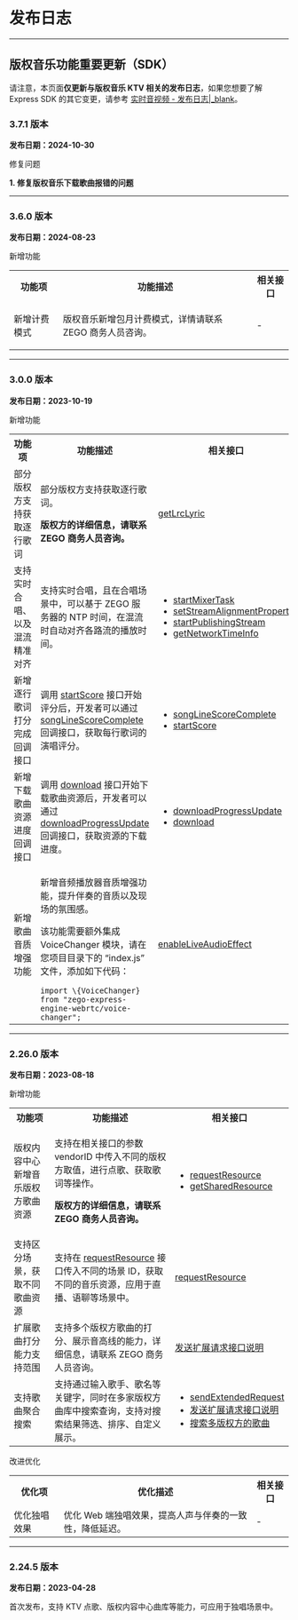 # 发布日志

- - -

## 版权音乐功能重要更新（SDK）

<Warning title="Warning">

请注意，本页面**仅更新与版权音乐 KTV 相关的发布日志**，如果您想要了解 Express SDK 的其它变更，请参考 [实时音视频 - 发布日志\|_blank](!ExpressVideoSDK-DownloadSDK/Release_Notes)。
</Warning>

### 3.7.1 版本

**发布日期：2024-10-30** 

<p class="hthree">修复问题</p>

**1. 修复版权音乐下载歌曲报错的问题**

---

### 3.6.0 版本

**发布日期：2024-08-23** 

<p class="hthree">新增功能</p>

<table>
  
<tbody><tr>
<th>功能项</th>
<th>功能描述</th>
<th>相关接口</th>
</tr>
<tr>
<td>新增计费模式</td>
<td><p>版权音乐新增包月计费模式，详情请联系 ZEGO 商务人员咨询。</p></td>
<td>-</td>
</tr>
</tbody></table>

---

### 3.0.0 版本

**发布日期：2023-10-19** 

<p class="hthree">新增功能</p>

<table>
  
<tbody><tr>
<th>功能项</th>
<th>功能描述</th>
<th>相关接口</th>
</tr>
<tr>
<td>部分版权方支持获取逐行歌词</td>
<td><p>部分版权方支持获取逐行歌词。</p><p><b>版权方的详细信息，请联系 ZEGO 商务人员咨询。</b></p></td>
<td><a href="/article/api?doc=Express_Video_SDK_API~javascript_web~class~ZegoCopyrightedMusic#get-lrc-lyric">getLrcLyric</a></td>
</tr>
<tr>
<td>支持实时合唱、以及混流精准对齐</td>
<td>支持实时合唱，且在合唱场景中，可以基于 ZEGO 服务器的 NTP 时间，在混流时自动对齐各路流的播放时间。</td>
<td><ul><li><a href="/article/api?doc=Express_Video_SDK_API~javascript_web~class~ZegoExpressEngine#start-mixer-task">startMixerTask</a></li><li><a href="/article/api?doc=Express_Video_SDK_API~javascript_web~class~ZegoExpressEngine#set-stream-alignment-property">setStreamAlignmentProperty</a></li><li><a href="/article/api?doc=Express_Video_SDK_API~javascript_web~class~ZegoExpressEngine#start-publishing-stream">startPublishingStream</a></li><li><a href="/article/api?doc=Express_Video_SDK_API~javascript_web~class~ZegoExpressEngine#get-network-time-info">getNetworkTimeInfo</a></li></ul></td>
</tr><tr>
<td>新增逐行歌词打分完成回调接口</td>
<td>调用 <a href="/article/api?doc=Express_Video_SDK_API~javascript_web~class~ZegoCopyrightedMusic#start-score">startScore</a> 接口开始评分后，开发者可以通过 <a href="/article/api?doc=Express_Video_SDK_API~javascript_web~interface~ZegoCopyrightedMusicEvent#song-line-score-complete">songLineScoreComplete</a> 回调接口，获取每行歌词的演唱评分。</td>
<td><ul><li><a href="/article/api?doc=Express_Video_SDK_API~javascript_web~interface~ZegoCopyrightedMusicEvent#song-line-score-complete">songLineScoreComplete</a></li><li><a href="/article/api?doc=Express_Video_SDK_API~javascript_web~class~ZegoCopyrightedMusic#start-score">startScore</a></li></ul></td>
</tr><tr>
<td>新增下载歌曲资源进度回调接口</td>
<td>调用 <a href="/article/api?doc=Express_Video_SDK_API~javascript_web~class~ZegoCopyrightedMusic#download">download</a> 接口开始下载歌曲资源后，开发者可以通过 <a href="/article/api?doc=Express_Video_SDK_API~javascript_web~interface~ZegoCopyrightedMusicEvent#download-progress-update">downloadProgressUpdate</a> 回调接口，获取资源的下载进度。</td>
<td><ul><li><a href="/article/api?doc=Express_Video_SDK_API~javascript_web~interface~ZegoCopyrightedMusicEvent#download-progress-update">downloadProgressUpdate</a></li><li><a href="/article/api?doc=Express_Video_SDK_API~javascript_web~class~ZegoCopyrightedMusic#download">download</a></li></ul></td>
</tr><tr>
<td>新增歌曲音质增强功能</td>
<td><p>新增音频播放器音质增强功能，提升伴奏的音质以及现场的氛围感。</p><p>该功能需要额外集成 VoiceChanger 模块，请在您项目目录下的 “index.js” 文件，添加如下代码：</p><code>import \{VoiceChanger} from "zego-express-engine-webrtc/voice-changer";</code></td>
<td><a href="/article/api?doc=Express_Video_SDK_API~javascript_web~class~ZegoExpressEngine#enable-live-audio-effect">enableLiveAudioEffect</a></td>
</tr>
</tbody></table>

---

### 2.26.0 版本

**发布日期：2023-08-18** 

<p class="hthree">新增功能</p>

<table>
  
<tbody><tr>
<th>功能项</th>
<th>功能描述</th>
<th>相关接口</th>
</tr>
<tr>
<td>版权内容中心新增音乐版权方歌曲资源</td>
<td><p>支持在相关接口的参数 vendorID 中传入不同的版权方取值，进行点歌、获取歌词等操作。</p><p><b>版权方的详细信息，请联系 ZEGO 商务人员咨询。</b></p></td>
<td><ul><li><a href="/article/api?doc=Express_Video_SDK_API~javascript_web~class~ZegoCopyrightedMusic#request-resource">requestResource</a></li><li><a href="/article/api?doc=Express_Video_SDK_API~javascript_web~class~ZegoCopyrightedMusic#get-shared-resource">getSharedResource</a></li></ul></td>
</tr>
<tr>
<td>支持区分场景，获取不同歌曲资源</td>
<td>支持在 <a href="/article/api?doc=Express_Video_SDK_API~javascript_web~class~ZegoCopyrightedMusic#request-resource">requestResource</a> 接口传入不同的场景 ID，获取不同的音乐资源，应用于直播、语聊等场景中。</td>
<td><a href="/article/api?doc=Express_Video_SDK_API~javascript_web~class~ZegoCopyrightedMusic#request-resource">requestResource</a></td>
</tr>
<td>扩展歌曲打分能力支持范围</td>
<td>支持多个版权方歌曲的打分、展示音高线的能力，详细信息，请联系 ZEGO 商务人员咨询。</td>
<td><a href="!copyright_music_agreement/copyright_music_agreement">发送扩展请求接口说明</a></td>
<tr>
<td>支持歌曲聚合搜索</td>
<td>支持通过输入歌手、歌名等关键字，同时在多家版权方曲库中搜索查询，支持对搜索结果筛选、排序、自定义展示。</td>
<td><ul><li><a href="/article/api?doc=Express_Video_SDK_API~javascript_web~class~ZegoCopyrightedMusic#send-extended-request">sendExtendedRequest</a></li><li><a href="!copyright_music_agreement/copyright_music_agreement">发送扩展请求接口说明</a></li><li><a href="!KTV_Live_Chorus_Program_down-muti_VendorID">搜索多版权方的歌曲</a></li></ul></td>
</tr>
</tbody></table>

<p class="hthree">改进优化</p>

<table>
  
<tbody><tr>
<th>优化项</th>
<th>优化描述</th>
<th>相关接口</th>
</tr>
<tr>
<td>优化独唱效果</td>
<td>优化 Web 端独唱效果，提高人声与伴奏的一致性，降低延迟。</td>
<td>-</td>
</tr>
</tbody></table>

---


### 2.24.5 版本

**发布日期：2023-04-28** 

首次发布，支持 KTV 点歌、版权内容中心曲库等能力，可应用于独唱场景中。
